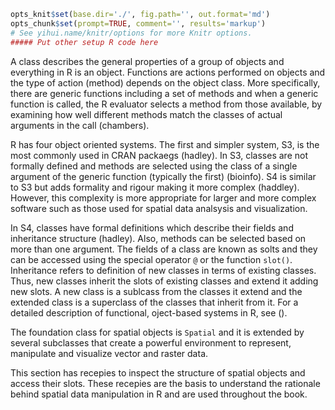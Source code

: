 ```r
opts_knit$set(base.dir='./', fig.path='', out.format='md')
opts_chunk$set(prompt=TRUE, comment='', results='markup')
# See yihui.name/knitr/options for more Knitr options.
##### Put other setup R code here

```

A class describes the general properties of a group of objects and everything in R is an object. Functions are actions performed on objects and the type of action (method) depends on the object class. More specifically, there are generic functions including a set of methods and when a generic function is called, the R evaluator selects a method from those available, by examining how well different methods match the classes of actual arguments in the call (chambers).

R has four object oriented systems. The first and simpler system, S3, is the most commonly used in CRAN packaegs (hadley). In S3, classes are not formally defined and methods are selected using the class of a single argument of the generic function (typically the first) (bioinfo). S4 is similar to S3 but adds formality and rigour making it more complex (haddley). However, this complexity is more appropriate for larger and more complex software such as those used for spatial data analsysis and visualization.

In S4, classes have formal definitions which describe their fields and inheritance structure (hadley). Also, methods can be selected based on more than one argument. The fields of a class are known as solts and they can be accessed using the special operator `@` or the function `slot()`. Inheritance refers to definition of new classes in terms of existing classes. Thus, new classes inherit the slots of existing classes and extend it adding new slots. A new class is a sublcass from the classes it extend and the extended class is a superclass of the classes that inherit from it. For a detailed description of functional, oject-based systems in R, see ().

The foundation class for spatial objects is `Spatial` and it is extended by several subclasses that create a powerful environment to represent, manipulate and visualize vector and raster data.

This section has recepies to inspect the structure of spatial objects and access their slots. These recepies are the basis to understand the rationale behind spatial data manipulation in R and are used throughout the book.


















